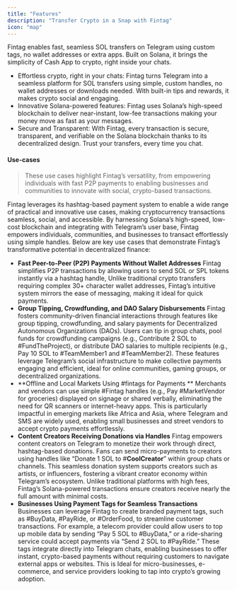 ```yaml
---
title: "Features"
description: "Transfer Crypto in a Snap with Fintag"
icon: "map"
---
```


Fintag enables fast, seamless SOL transfers on Telegram using custom tags, no wallet addresses or extra apps. Built on Solana, it brings the simplicity of Cash App to crypto, right inside your chats.

- Effortless crypto, right in your chats: Fintag turns Telegram into a seamless platform for SOL transfers using simple, custom handles, no wallet addresses or downloads needed. With built-in tips and rewards, it makes crypto social and engaging.
- Innovative Solana-powered features: Fintag uses Solana’s high-speed blockchain to deliver near-instant, low-fee transactions making your money move as fast as your messages.
- Secure and Transparent: With Fintag, every transaction is secure, transparent, and verifiable on the Solana blockchain thanks to its decentralized design. Trust your transfers, every time you chat.

#### **Use-cases**

> These use cases highlight Fintag’s versatility, from empowering individuals with fast P2P payments to enabling businesses and communities to innovate with social, crypto-based transactions.

Fintag leverages its hashtag-based payment system to enable a wide range of practical and innovative use cases, making cryptocurrency transactions seamless, social, and accessible. By harnessing Solana’s high-speed, low-cost blockchain and integrating with Telegram’s user base, Fintag empowers individuals, communities, and businesses to transact effortlessly using simple handles. Below are key use cases that demonstrate Fintag’s transformative potential in decentralized finance:

- **Fast Peer-to-Peer (P2P) Payments Without Wallet Addresses** Fintag simplifies P2P transactions by allowing users to send SOL or SPL tokens instantly via a hashtag handle, Unlike traditional crypto transfers requiring complex 30+ character wallet addresses, Fintag’s intuitive system mirrors the ease of messaging, making it ideal for quick payments.
- **Group Tipping, Crowdfunding, and DAO Salary Disbursements** Fintag fosters community-driven financial interactions through features like group tipping, crowdfunding, and salary payments for Decentralized Autonomous Organizations (DAOs). Users can tip in group chats, pool funds for crowdfunding campaigns (e.g., Contribute 2 SOL to #FundTheProject), or distribute DAO salaries to multiple recipients (e.g., Pay 10 SOL to #TeamMember1 and #TeamMember2). These features leverage Telegram’s social infrastructure to make collective payments engaging and efficient, ideal for online communities, gaming groups, or decentralized organizations.
- **Offline and Local Markets Using #fintags for Payments ** Merchants and vendors can use simple #Fintag handles (e.g., Pay #MarketVendor for groceries) displayed on signage or shared verbally, eliminating the need for QR scanners or internet-heavy apps. This is particularly impactful in emerging markets like Africa and Asia, where Telegram and SMS are widely used, enabling small businesses and street vendors to accept crypto payments effortlessly.
- **Content Creators Receiving Donations via Handles** Fintag empowers content creators on Telegram to monetize their work through direct, hashtag-based donations. Fans can send micro-payments to creators using handles like “Donate 1 SOL to #**CoolCreator**” within group chats or channels. This seamless donation system supports creators such as artists, or influencers, fostering a vibrant creator economy within Telegram’s ecosystem. Unlike traditional platforms with high fees, Fintag’s Solana-powered transactions ensure creators receive nearly the full amount with minimal costs.
- **Businesses Using Payment Tags for Seamless Transactions** Businesses can leverage Fintag to create branded payment tags, such as #BuyData, #PayRide, or #OrderFood, to streamline customer transactions. For example, a telecom provider could allow users to top up mobile data by sending “Pay 5 SOL to #BuyData,” or a ride-sharing service could accept payments via “Send 2 SOL to #PayRide.” These tags integrate directly into Telegram chats, enabling businesses to offer instant, crypto-based payments without requiring customers to navigate external apps or websites. This is Ideal for micro-businesses, e-commerce, and service providers looking to tap into crypto’s growing adoption.